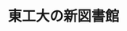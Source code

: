﻿---
title: "東工大の新図書館"
category: "特別企画"
vol: "72"
interviewee: ""
url: ""
tags: []
pdf: "72-2-konishi.pdf"
facephoto: ""
career: ""
preface: "去る２月に新図書館が無事竣工しました。新図 書館は、５月 30 日に地上の学習エリアのオープ ン、９月 26 日に地下の図書館エリアを含めた全 館のグランドオープンが予定されています。本号 の特別企画では、新図書館が建設された経緯・設 計上の特徴・館内の各種設備を紹介します。"
---
